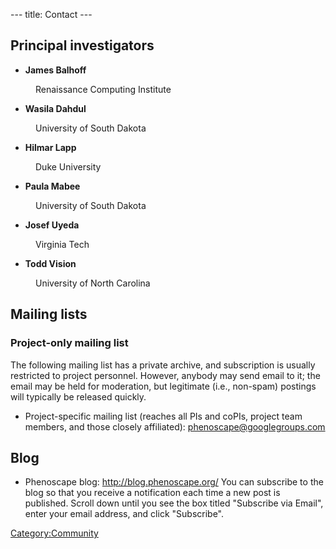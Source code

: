 ---
title: Contact
---

==Principal investigators==

* '''James  Balhoff'''
:Renaissance Computing Institute

* '''Wasila Dahdul'''
:University of South Dakota

* '''Hilmar Lapp'''
:Duke University

* '''Paula Mabee'''
:University of South Dakota

* '''Josef Uyeda'''
:Virginia Tech

* '''Todd Vision'''
:University of North Carolina

==Mailing lists==

=== Project-only mailing list ===

The following mailing list has a private archive, and subscription is usually restricted to project personnel. However, anybody may send email to it; the email may be held for moderation, but legitimate (i.e., non-spam) postings will typically be released quickly.
* Project-specific mailing list (reaches all PIs and coPIs, project team members, and those closely affiliated): [mailto:phenoscape%40googlegroups%2ecom phenoscape&#64;googlegroups&#46;com]

==Blog==

* Phenoscape blog: http://blog.phenoscape.org/ You can subscribe to the blog so that you receive a notification each time a new post is published. Scroll down until you see the box titled "Subscribe via Email", enter your email address, and click "Subscribe".

[[Category:Community]]